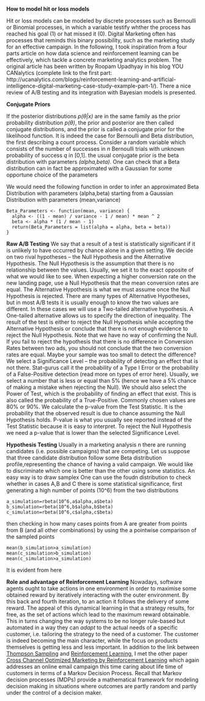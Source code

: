**How to model hit or loss models**

Hit or loss models can be modeled by discrete processes such as Bernoulli or Binomial processes, in which a variable testify whther the process has reached his goal (1) or hat missed it (0). Digital Marketing often has processes that reminds this binary possibility, such as the marketing study for an effective campaign.
In the following, I took inspiration from a four parts article on how data science and reinforcement learning can be effectively, which tackle a concrete marketing analytics problem. The original article has been written by Roopam Upadhyay in his blog YOU CANalytics (complete link to the first part: http://ucanalytics.com/blogs/reinforcement-learning-and-artificial-intelligence-digital-marketing-case-study-example-part-1/).
There a nice review of A/B testing and its integration with Bayesian models is presented.


**Conjugate Priors**

If the posterior distributions *p(θ|x)* are in the same family as the prior probability distribution *p(θ)*, the prior and 
posterior are then called conjugate distributions, and the prior is called a conjugate prior for the likelihood function. 
It is indeed the case for Bernoulli and Beta distribution, the first describing a count process. Consider a random variable 
which consists of the number of successes in *n* Bernoulli trials with unknown probability of success *q* in [0,1].  the usual conjugate prior is the beta distribution with parameters *(alpha,beta)*.
One can check that a Beta distribution can in fact be approximated with a Gaussian for some opportune choice of the parameters

We would need the following function in order to infer an approximated Beta Distribution with parameters (alpha,beta) starting from a Gaussian Distribution with parameters (mean,variance) 

```
Beta_Parameters <- function(mean, variance) {
  alpha <- ((1 - mean) / variance - 1 / mean) * mean ^ 2
  beta <- alpha * (1 / mean - 1)
  return(Beta_Parameters = list(alpha = alpha, beta = beta))
}
```

**Raw A/B Testing**
We say that a result of a test is statistically significant if it is unlikely to have occurred by chance alone in a given setting.
We decide on two rival hypotheses – the Null Hypothesis and the Alternative Hypothesis.
The Null Hypothesis is the assumption that there is no relationship between the values. Usually, we set it to the exact opposite of what we would like to see. When expecting a higher conversion rate on the new landing page, use a Null Hypothesis that the mean conversion rates are equal.
The Alternative Hypothesis is what we must assume once the Null Hypothesis is rejected. There are many types of Alternative Hypotheses, but in most A/B tests it is usually enough to know the two values are different. In these cases we will use a Two-tailed alternative hypothesis. A One-tailed alternative allows us to specify the direction of inequality.
The result of the test is either to reject the Null Hypothesis while accepting the Alternative Hypothesis or conclude that there is not enough evidence to reject the Null Hypothesis. Note that we have no way of confirming the Null. If you fail to reject the hypothesis that there is no difference in Conversion Rates between two ads, you should not conclude that the two conversion rates are equal. Maybe your sample was too small to detect the difference?
We select a Significance Level – the probability of detecting an effect that is not there. Stat-gurus call it the probability of a Type I Error or the probability of a False-Positive detection (read more on types of error here). Usually, we select a number that is less or equal than 5% (hence we have a 5% chance of making a mistake when rejecting the Null).
We should also select the Power of Test, which is the probability of finding an effect that exist. This is also called the probability of a True-Positive. Commonly chosen values are 80% or 90%.
We calculate the p-value from the Test Statistic. It is the probability that the observed result is due to chance assuming the Null Hypothesis holds. P-value is what you usually see reported instead of the Test Statistic because it is easy to interpret.
To reject the Null Hypothesis we need a p-value that is lower than the selected Significance Level.


**Hypothesis Testing**
Usually in a marketing analysis n there are running candidates (i.e. possible campaigns) that are competing. 
Let us suppose that three candidate distribution follow some Beta distribution profile,representing the chance of having a valid campaign. We would like to discriminate which one is better than the other using some statistics. An easy way is to draw samplex 
One can use the foudn distribution to check whether in cases A,B and C there is some statistical significance, first generating a high number of points (10^6) from the two distributions
```
a_simulation=rbeta(10^6,a$alpha,a$beta)
b_simulation=rbeta(10^6,b$alpha,b$beta)
c_simulation=rbeta(10^6,c$alpha,c$beta)
```
then checking in how many cases points from A are greater from points from B (and all other combinations) by using the a pointwise comparison of the sampled points
```
mean(b_simulation>a_simulation)
mean(c_simulation>b_simulation)
mean(c_simulation>a_simulation)
```
It is evident from here




**Role and advantage of Reinforcement Learning**
Nowadays, software agents ought to take actions in one environment in order to maximise some obtained reward by iteratively interacting with the outer environment. By this back and fourth iteration, to an action it follows the delivery of some reward.
The appeal of this dynamical learning in that a strategy results, for free, as the set of actions which lead to the maximum reward obtainable. This in turns changing the way systems to be no longer rule-based but automated in a way they can _adapt_ to the actual needs of a specific customer, i.e. tailoring the strategy to the need of a customer. The customer is indeed becoming the main character, while the focus on products themselves is getting less and less important.
In addition to the link between [Thompson Sampling](http://en.wikipedia.org/wiki/Thompson_sampling) and [Reinforcement Learning](https://en.wikipedia.org/wiki/Reinforcement_learning), I met the other paper [Cross Channel Optimized Marketing by Reinforcement Learning](http://www.research.ibm.com/people/n/nabe/kdd04AVAS.pdf) which again addresses an online email campaign this time caring about life time of customers in terms of a Markov Decision Process.
Recall that Markov decision processes (MDPs) provide a mathematical framework for modeling decision making in situations where outcomes are partly random and partly under the control of a decision maker.




